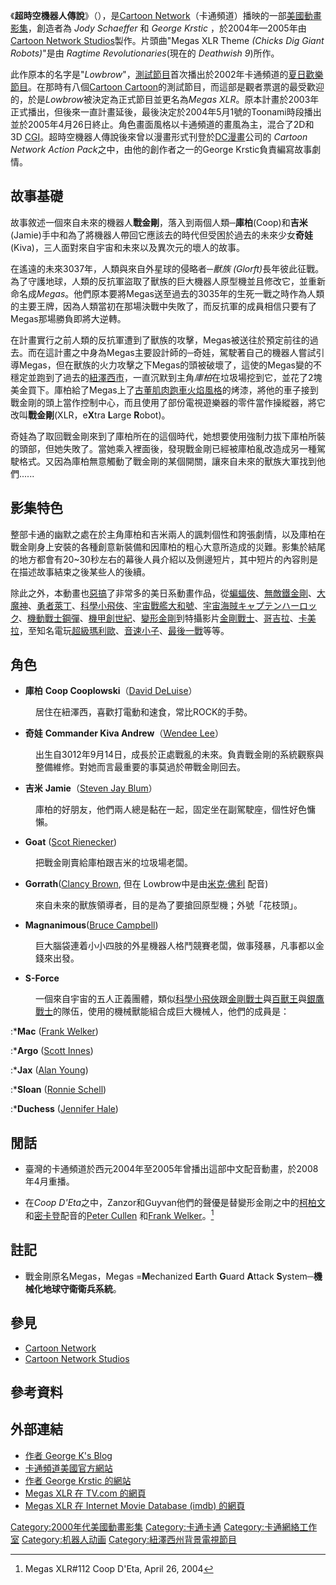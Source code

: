 {{Link style|time=2015-12-13T15:35:52+00:00}}
{{Infobox television
| show_name          = 超時空機器人傳說
| original_name  = {{lang|en|''Megas XLR''}}
| image              = 
| caption            =
| format             = [[喜劇|喜劇]]，[[科幻|科幻]]
| camera             = 
| picture_format     = 
| runtime            = 26分鐘
| creator            = [[:en:Jody_Schaeffer|Jody Schaeffer]]<br />[[:en:George_Krstic|George Krstic]]
| director           = 
| developer          = 
| executive_producer = 
| starring           = [[:en:David_DeLuise|David DeLuise]]<br />[[:en:Wendee_Lee|Wendee Lee]]<br />[[:en:Steven_Blum|Steven Jay Blum]]<br />[[:en:Scot_Rienecker|Scot Rienecker]]<br />[[:en:Clancy_Brown|Clancy Brown]]
| narrated           = 
| country            = {{USA}}<br />{{ITA}}
| network            = [[Cartoon_Network|Cartoon Network]]
| first_aired        = 2004年5月1日
| last_aired         = 2005年1月15日
| num_episodes       = 26，[[:en:List_of_Megas_XLR_episodes|超時空機器人傳說節目列表]]
| website            = 
| imdb_id            = 0361201
| tv_com_id          = 25636
}}

《'''超時空機器人傳說'''》（{{lang-en|''Megas XLR''}}），是[[Cartoon_Network|Cartoon Network]]（卡通頻道）播映的一部[[美國|美國]][[動畫影集|動畫影集]]，創造者為 ''Jody Schaeffer'' 和 ''George Krstic'' ，於2004年—2005年由[[Cartoon_Network_Studios|Cartoon Network Studios]]製作。片頭曲"Megas XLR Theme ''(Chicks Dig Giant Robots)''"是由 ''Ragtime Revolutionaries''(現在的 ''Deathwish 9'')所作。

此作原本的名字是"''Lowbrow''"，[[:en:Television_pilot|測試節目]]首次播出於2002年卡通頻道的[[:en:Cartoon_Network's_Big_Pick|夏日歡樂節目]]。在那時有八個[[卡通卡通|Cartoon Cartoon]]的測試節目，而這部是觀者票選的最受歡迎的，於是''Lowbrow''被決定為正式節目並更名為''Megas XLR''。原本計畫於2003年正式播出，但後來一直計畫延後，最後決定於2004年5月1號的Toonami時段播出並於2005年4月26日終止。角色畫面風格以卡通頻道的畫風為主，混合了2D和3D [[CGI|CGI]]。超時空機器人傳說後來曾以漫畫形式刊登於[[DC漫畫|DC漫畫]]公司的
''Cartoon Network Action Pack''之中，由他的創作者之一的George Krstic負責編寫故事劇情。

== 故事基礎 ==
故事敘述一個來自未來的機器人'''戰金剛'''，落入到兩個人類─'''庫柏'''(Coop)和'''吉米'''(Jamie)手中和為了將機器人帶回它應該去的時代但受困於過去的未來少女'''奇娃'''(Kiva)，三人面對來自宇宙和未來以及異次元的壞人的故事。


在遙遠的未來3037年，人類與來自外星球的侵略者─''獸族 (Glorft)''長年彼此征戰。為了守護地球，人類的反抗軍盜取了獸族的巨大機器人原型機並且修改它，並重新命名成''Megas''。他們原本要將Megas送至過去的3035年的生死一戰之時作為人類的主要王牌，因為人類當初在那場決戰中失敗了，而反抗軍的成員相信只要有了Megas那場勝負即將大逆轉。

在計畫實行之前人類的反抗軍遭到了獸族的攻擊，Megas被送往於預定前往的過去。而在這計畫之中身為Megas主要設計師的─奇娃，駕駛著自己的機器人嘗試引導Megas，但在獸族的火力攻擊之下Megas的頭被破壞了，這使的Megas變的不穩定並跑到了過去的[[紐澤西州|紐澤西市]]，一直沉默到主角''庫柏''在垃圾場挖到它，並花了2塊美金買下。庫柏給了Megas上了[[:en:Hot_Rod|古董肌肉跑車火焰風格]]的烤漆，將他的車子接到戰金剛的頭上當作控制中心，而且使用了部份電視遊樂器的零件當作操縱器，將它改叫'''戰金剛'''(XLR，e'''X'''tra '''L'''arge '''R'''obot)。

奇娃為了取回戰金剛來到了庫柏所在的這個時代，她想要使用強制力拔下庫柏所裝的頭部，但她失敗了。當她乘入裡面後，發現戰金剛已經被庫柏亂改造成另一種駕駛格式。又因為庫柏無意觸動了戰金剛的某個開關，讓來自未來的獸族大軍找到他們......

== 影集特色 ==

整部卡通的幽默之處在於主角庫柏和吉米兩人的諷刺個性和誇張劇情，以及庫柏在戰金剛身上安裝的各種創意新裝備和因庫柏的粗心大意所造成的災難。影集於結尾的地方都會有20~30秒左右的幕後人員介紹以及側邊短片，其中短片的內容則是在描述故事結束之後某些人的後續。

除此之外，本動畫也[[惡搞|惡搞]]了非常多的美日系動畫作品，從[[蝙蝠俠|蝙蝠俠]]、[[無敵鐵金剛|無敵鐵金剛]]、[[大魔神|大魔神]]、[[:en:Brave_Raideen|勇者萊丁]]、[[科學小飛俠|科學小飛俠]]、[[宇宙戰艦大和號|宇宙戰艦大和號]]、[[:ja:宇宙海賊キャプテンハーロック|宇宙海賊キャプテンハーロック]]、[[機動戰士鋼彈|機動戰士鋼彈]]、[[:en:ROBOTECH|機甲創世紀]]、[[變形金剛|變形金剛]]到特攝影片[[金剛戰士|金剛戰士]]、[[哥吉拉|哥吉拉]]、[[卡美拉|卡美拉]]，至知名電玩[[超級瑪利歐|超級瑪利歐]]、[[音速小子|音速小子]]、[[最後一戰|最後一戰]]等等。

== 角色 ==

*'''庫柏''' ''' Coop Cooplowski'''（[[:en:David_DeLuise|David DeLuise]]）
:居住在紐澤西，喜歡打電動和速食，常比ROCK的手勢。

*'''奇娃''' '''Commander Kiva Andrew'''（[[:en:Wendee_Lee|Wendee Lee]]）
:出生自3012年9月14日，成長於正處戰亂的未來。負責戰金剛的系統觀察與整備維修。對她而言最重要的事莫過於帶戰金剛回去。

*'''吉米''' '''Jamie'''（[[:en:Steven_Jay_Blum|Steven Jay Blum]]）
:庫柏的好朋友，他們兩人總是黏在一起，固定坐在副駕駛座，個性好色慵懶。

*'''Goat''' ([[:en:Scot_Rienecker|Scot Rienecker]])
:把戰金剛賣給庫柏跟吉米的垃圾場老闆。

*'''Gorrath'''([[:en:Clancy_Brown|Clancy Brown]], 但在 Lowbrow中是由[[米克·佛利|米克·佛利]] 配音)
:來自未來的獸族領導者，目的是為了要搶回原型機；外號「花枝頭」。

*'''Magnanimous'''([[:en:Bruce_Campbell|Bruce Campbell]])
:巨大腦袋連着小小四肢的外星機器人格鬥競賽老闆，做事殘暴，凡事都以金錢來出發。

*'''S-Force'''
:一個來自宇宙的五人正義團體，類似[[科學小飛俠|科學小飛俠]]跟[[金剛戰士|金剛戰士]]與[[百獸王|百獸王]]與[[銀鷹戰士|銀鷹戰士]]的隊伍，使用的機械獸能組合成巨大機械人，他們的成員是：

:*'''Mac''' ([[:en:Frank_Welker|Frank Welker]])
:*'''Argo''' ([[:en:Scott_Innes|Scott Innes]])
:*'''Jax''' ([[:en:Alan_Young|Alan Young]])
:*''' Sloan''' ([[:en:Ronnie_Schell|Ronnie Schell]])
:*'''Duchess''' ([[:en:Jennifer_Hale|Jennifer Hale]])

== 閒話 ==

*臺灣的卡通頻道於西元2004年至2005年曾播出這部中文配音動畫，於2008年4月重播。

*在''Coop D'Eta''之中，Zanzor和Guyvan他們的聲優是替變形金剛之中的[[柯柏文|柯柏文]]和[[密卡登|密卡登]]配音的[[:en:Peter_Cullen|Peter Cullen]] 和[[:en:_Frank_Welker|Frank Welker]]。<ref>Megas XLR#112 Coop D'Eta, April 26, 2004</ref>

== 註記 ==

*戰金剛原名Megas，Megas ='''M'''echanized '''E'''arth '''G'''uard '''A'''ttack '''S'''ystem─'''機械化地球守衛衛兵系統'''。

== 參見 ==

*[[Cartoon_Network|Cartoon Network]]
*[[Cartoon_Network_Studios|Cartoon Network Studios]]

== 參考資料 ==
<references/>

== 外部連結 ==
* [http://georgekrstic.blogspot.com/ 作者 George K's Blog ]{{En icon}}
* [http://www.cartoonnetwork.com/tv_shows/all_shows/index.html 卡通頻道美國官方網站 ]{{En icon}}
* [http://www.georgekrstic.com/ 作者 George Krstic 的網站 ]{{En icon}}
* [http://www.tv.com/show/25636/summary.html Megas XLR 在 TV.com 的網頁]{{En icon}}
* [http://www.imdb.com/title/tt0361201/ Megas XLR 在 Internet Movie Database (imdb) 的網頁]{{En icon}}

{{Cartoon Network Studios}}
{{卡通頻道電視節目}}
{{DEFAULTSORT:Megas XLR}}
[[Category:2000年代美國動畫影集|Category:2000年代美國動畫影集]]
[[Category:卡通卡通|Category:卡通卡通]]
[[Category:卡通網絡工作室|Category:卡通網絡工作室]]

[[Category:机器人动画|Category:机器人动画]]
[[Category:紐澤西州背景電視節目|Category:紐澤西州背景電視節目]]